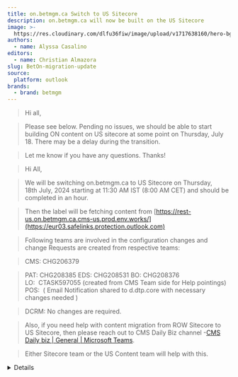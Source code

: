 ```yaml
---
title: on.betmgm.ca Switch to US Sitecore
description: on.betmgm.ca will now be built on the US Sitecore
image: >-
  https://res.cloudinary.com/dlfu36fiw/image/upload/v1717638160/hero-bg_mkts99.png
authors:
  - name: Alyssa Casalino
editors:
  - name: Christian Almazora
slug: BetOn-migration-update
source:
  platform: outlook
brands:
  - brand: betmgm
---
```


> Hi all,

> Please see below. Pending no issues, we should be able to start building ON content on US sitecore at some point on Thursday, July 18. There may be a delay during the transition.

> Let me know if you have any questions. Thanks!

> Hi All,

> We will be switching on.betmgm.ca to US Sitecore on Thursday, 18th July, 2024 starting at 11:30 AM IST (8:00 AM CET) and should be completed in an hour.

> Then the label will be fetching content from [https://rest-us.on.betmgm.ca.cms-us.prod.env.works/](https://eur03.safelinks.protection.outlook.com)

> Following teams are involved in the configuration changes and change Requests are created from respective teams:

> CMS: CHG206379

> PAT: CHG208385
> EDS: CHG208531
> BO: CHG208376
> LO:  CTASK597055 (created from CMS Team side for Help pointings)
> POS:  ( Email Notification shared to d.dtp.core with necessary changes needed )

> DCRM: No changes are required.

> Also, if you need help with content migration from ROW Sitecore to US Sitecore, then please reach out to CMS Daily Biz channel -[CMS Daily biz | General | Microsoft Teams](https://eur03.safelinks.protection.outlook.com).

> Either Sitecore team or the US Content team will help with this.

<Details summary="Source">
  ![](https://res.cloudinary.com/dlfu36fiw/image/upload/v1721179199/updates/on-migration-update/ON_update_p0ascr.jpg)![](https://res.cloudinary.com/dlfu36fiw/image/upload/v1721179196/updates/on-migration-update/ON_update_2_yau2bz.jpg)
</Details>
